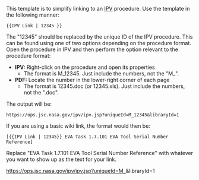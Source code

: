 <noinclude>This template is to simplify linking to an [[IPV]] procedure. Use the template in the following manner:

<pre>{{IPV Link | 12345 }}</pre>

The "12345" should be replaced by the unique ID of the IPV procedure. This can be found using one of two options depending on the procedure format. Open the procedure in IPV and then perform the option relevant to the procedure format:
* '''IPV:''' Right-click on the procedure and open its properties
** The format is M_12345. Just include the numbers, not the "M_".
* '''PDF:''' Locate the number in the lower-right corner of each page
** The format is 12345.doc (or 12345.xls). Just include the numbers, not the ".doc".

The output will be:

<pre>https://ops.jsc.nasa.gov/ipv/ipv.jsp?uniqueId=M_12345&libraryId=1</pre>

If you are using a basic wiki link, the format would then be:

<pre>[{{IPV Link | 12345}} EVA Task 1.7.101 EVA Tool Serial Number Reference]</pre>

Replace "EVA Task 1.7.101 EVA Tool Serial Number Reference" with whatever you want to show up as the text for your link.

</noinclude><includeonly>https://ops.jsc.nasa.gov/ipv/ipv.jsp?uniqueId=M_{{Trim| {{{1|}}} }}&libraryId=1</includeonly>